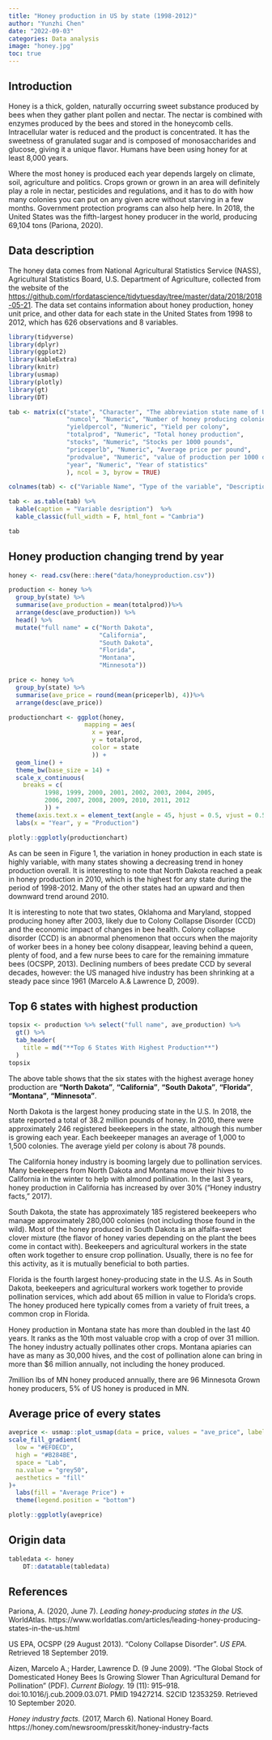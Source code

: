 ```yaml
---
title: "Honey production in US by state (1998-2012)"
author: "Yunzhi Chen"
date: "2022-09-03"
categories: Data analysis
image: "honey.jpg"
toc: true
---
```


## Introduction

Honey is a thick, golden, naturally occurring sweet substance produced by bees when they gather plant pollen and nectar. The nectar is combined with enzymes produced by the bees and stored in the honeycomb cells. Intracellular water is reduced and the product is concentrated. It has the sweetness of granulated sugar and is composed of monosaccharides and glucose, giving it a unique flavor. Humans have been using honey for at least 8,000 years.

Where the most honey is produced each year depends largely on climate, soil, agriculture and politics. Crops grown or grown in an area will definitely play a role in nectar, pesticides and regulations, and it has to do with how many colonies you can put on any given acre without starving in a few months. Government protection programs can also help here. In 2018, the United States was the fifth-largest honey producer in the world, producing 69,104 tons (Pariona, 2020).

## Data description

The honey data comes from National Agricultural Statistics Service (NASS), Agricultural Statistics Board, U.S. Department of Agriculture, collected from the website of the [https://github.com/rfordatascience/tidytuesday/tree/master/data/2018/2018-05-21](https://github.com/rfordatascience/tidytuesday/tree/master/data/2018/2018-05-21). The data set contains information about honey production, honey unit price, and other data for each state in the United States from 1998 to 2012, which has 626 observations and 8 variables.

```r
library(tidyverse)
library(dplyr)
library(ggplot2)
library(kableExtra)
library(knitr)
library(usmap)
library(plotly)
library(gt)
library(DT)
```

```r
tab <- matrix(c("state", "Character", "The abbreviation state name of US",
                "numcol", "Numeric", "Number of honey producing colonies",
                "yieldpercol", "Numeric", "Yield per colony",
                "totalprod", "Numeric", "Total honey production",
                "stocks", "Numeric", "Stocks per 1000 pounds",
                "priceperlb", "Numeric", "Average price per pound",
                "prodvalue", "Numeric", "value of production per 1000 dollars",
                "year", "Numeric", "Year of statistics"
                ), ncol = 3, byrow = TRUE)

colnames(tab) <- c("Variable Name", "Type of the variable", "Description")

tab <- as.table(tab) %>% 
  kable(caption = "Variable desription")  %>%
  kable_classic(full_width = F, html_font = "Cambria")

tab
```


## Honey production changing trend by year


```r
honey <- read.csv(here::here("data/honeyproduction.csv"))

production <- honey %>%
  group_by(state) %>%
  summarise(ave_production = mean(totalprod))%>%
  arrange(desc(ave_production)) %>%
  head() %>%
  mutate("full name" = c("North Dakota",
                         "California",
                         "South Dakota",
                         "Florida",
                         "Montana",
                         "Minnesota"))

price <- honey %>%
  group_by(state) %>%
  summarise(ave_price = round(mean(priceperlb), 4))%>%
  arrange(desc(ave_price)) 
```

```r
productionchart <- ggplot(honey,
                     mapping = aes(
                       x = year,
                       y = totalprod,
                       color = state
                       )) +
  geom_line() +
  theme_bw(base_size = 14) +
  scale_x_continuous(
    breaks = c(
          1998, 1999, 2000, 2001, 2002, 2003, 2004, 2005,
          2006, 2007, 2008, 2009, 2010, 2011, 2012
          )) +
  theme(axis.text.x = element_text(angle = 45, hjust = 0.5, vjust = 0.5)) +
  labs(x = "Year", y = "Production")

plotly::ggplotly(productionchart)
```
As can be seen in Figure 1, the variation in honey production in each state is highly variable, with many states showing a decreasing trend in honey production overall. It is interesting to note that North Dakota reached a peak in honey production in 2010, which is the highest for any state during the period of 1998-2012. Many of the other states had an upward and then downward trend around 2010.

It is interesting to note that two states, Oklahoma and Maryland, stopped producing honey after 2003, likely due to Colony Collapse Disorder (CCD) and the economic impact of changes in bee health. Colony collapse disorder (CCD) is an abnormal phenomenon that occurs when the majority of worker bees in a honey bee colony disappear, leaving behind a queen, plenty of food, and a few nurse bees to care for the remaining immature bees (OCSPP, 2013). Declining numbers of bees predate CCD by several decades, however: the US managed hive industry has been shrinking at a steady pace since 1961 (Marcelo A.& Lawrence D, 2009).


## Top 6 states with highest production

```r
topsix <- production %>% select("full name", ave_production) %>%
  gt() %>%
  tab_header(
    title = md("**Top 6 States With Highest Production**")
  )
topsix
```

The above table shows that the six states with the highest average honey production are **"North Dakota"**, **"California"**, **"South Dakota"**, **"Florida"**, **"Montana"**, **"Minnesota"**.

North Dakota is the largest honey producing state in the U.S. In 2018, the state reported a total of 38.2 million pounds of honey. In 2010, there were approximately 246 registered beekeepers in the state, although this number is growing each year. Each beekeeper manages an average of 1,000 to 1,500 colonies. The average yield per colony is about 78 pounds.

The California honey industry is booming largely due to pollination services. Many beekeepers from North Dakota and Montana move their hives to California in the winter to help with almond pollination. In the last 3 years, honey production in California has increased by over 30% ("Honey industry facts," 2017).

South Dakota, the state has approximately 185 registered beekeepers who manage approximately 280,000 colonies (not including those found in the wild). Most of the honey produced in South Dakota is an alfalfa-sweet clover mixture (the flavor of honey varies depending on the plant the bees come in contact with). Beekeepers and agricultural workers in the state often work together to ensure crop pollination. Usually, there is no fee for this activity, as it is mutually beneficial to both parties. 

Florida is the fourth largest honey-producing state in the U.S. As in South Dakota, beekeepers and agricultural workers work together to provide pollination services, which add about 65 million in value to Florida's crops. The honey produced here typically comes from a variety of fruit trees, a common crop in Florida.

Honey production in Montana state has more than doubled in the last 40 years. It ranks as the 10th most valuable crop with a crop of over 31 million. The honey industry actually pollinates other crops. Montana apiaries can have as many as 30,000 hives, and the cost of pollination alone can bring in more than $6 million annually, not including the honey produced. 

7million lbs of MN honey produced annually, there are 96 Minnesota Grown honey producers, 5% of US honey is produced in MN.

## Average price of every states

```r

aveprice <- usmap::plot_usmap(data = price, values = "ave_price", labels = TRUE) +
scale_fill_gradient(
  low = "#EFDECD",
  high = "#B284BE",
  space = "Lab",
  na.value = "grey50",
  aesthetics = "fill"
)+
  labs(fill = "Average Price") +
  theme(legend.position = "bottom") 

plotly::ggplotly(aveprice)

```


## Origin data
```r
tabledata <- honey
    DT::datatable(tabledata)
```


## References

Pariona, A. (2020, June 7). *Leading honey-producing states in the US.* WorldAtlas. https://www.worldatlas.com/articles/leading-honey-producing-states-in-the-us.html

US EPA, OCSPP (29 August 2013). "Colony Collapse Disorder". *US EPA.* Retrieved 18 September 2019.

Aizen, Marcelo A.; Harder, Lawrence D. (9 June 2009). "The Global Stock of Domesticated Honey Bees Is Growing Slower Than Agricultural Demand for Pollination" (PDF). *Current Biology.* 19 (11): 915–918. doi:10.1016/j.cub.2009.03.071. PMID 19427214. S2CID 12353259. Retrieved 10 September 2020.

*Honey industry facts.* (2017, March 6). National Honey Board. https://honey.com/newsroom/presskit/honey-industry-facts

